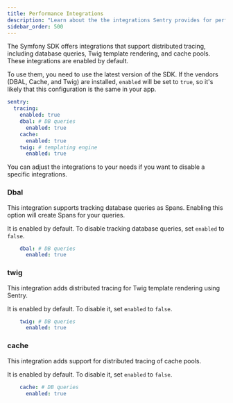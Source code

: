 ```yaml
---
title: Performance Integrations
description: "Learn about the the integrations Sentry provides for performance monitoring and how to configure them."
sidebar_order: 500
---
```


The Symfony SDK offers integrations that support distributed tracing, including database queries, Twig template rendering, and cache pools. These integrations are enabled by default.

To use them, you need to use the latest version of the SDK. If the vendors (DBAL, Cache, and Twig) are installed, `enabled` will be set to `true`, so it's likely that this configuration is the same in your app.

```yaml {filename:config/packages/sentry.yaml}
sentry:
  tracing:
    enabled: true
    dbal: # DB queries
      enabled: true
    cache:
      enabled: true
    twig: # templating engine
      enabled: true
```

You can adjust the integrations to your needs if you want to disable a specific integrations.

### Dbal

This integration supports tracking database queries as Spans. Enabling this option will create Spans for your queries.

It is enabled by default. To disable tracking database queries, set `enabled` to `false`.

```yaml {filename:config/packages/sentry.yaml}
    dbal: # DB queries
      enabled: true
```

### twig

This integration adds distributed tracing for Twig template rendering using Sentry.

It is enabled by default. To disable it, set `enabled` to `false`.

```yaml {filename:config/packages/sentry.yaml}
    twig: # DB queries
      enabled: true
```

### cache

This integration adds support for distributed tracing of cache pools.

It is enabled by default. To disable it, set `enabled` to `false`.

```yaml {filename:config/packages/sentry.yaml}
    cache: # DB queries
      enabled: true
```
